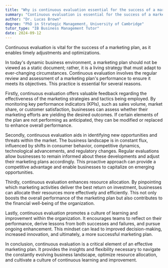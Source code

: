 ```yaml
---
title: "Why is continuous evaluation essential for the success of a marketing plan?"
summary: "Continuous evaluation is essential for the success of a marketing plan as it allows for timely adjustments and optimisation."
author: "Dr. Lucas Brown"
degree: "PhD in Strategic Management, University of Cambridge"
tutor_type: "IB Business Management Tutor"
date: 2024-09-12
---
```


Continuous evaluation is vital for the success of a marketing plan, as it enables timely adjustments and optimizations.

In today's dynamic business environment, a marketing plan should not be viewed as a static document; rather, it is a living strategy that must adapt to ever-changing circumstances. Continuous evaluation involves the regular review and assessment of a marketing plan's performance to ensure it meets its objectives. This practice is essential for several reasons.

Firstly, continuous evaluation offers valuable feedback regarding the effectiveness of the marketing strategies and tactics being employed. By monitoring key performance indicators (KPIs), such as sales volume, market share, or customer satisfaction, businesses can assess whether their marketing efforts are yielding the desired outcomes. If certain elements of the plan are not performing as anticipated, they can be modified or replaced to enhance overall performance.

Secondly, continuous evaluation aids in identifying new opportunities and threats within the market. The business landscape is in constant flux, influenced by shifts in consumer behavior, competitive dynamics, technological advancements, and regulatory changes. Regular evaluations allow businesses to remain informed about these developments and adjust their marketing plans accordingly. This proactive approach can provide a competitive advantage and enable businesses to capitalize on emerging opportunities.

Thirdly, continuous evaluation enhances resource allocation. By pinpointing which marketing activities deliver the best return on investment, businesses can allocate their resources more effectively and efficiently. This not only boosts the overall performance of the marketing plan but also contributes to the financial well-being of the organization.

Lastly, continuous evaluation promotes a culture of learning and improvement within the organization. It encourages teams to reflect on their performance, derive lessons from both successes and failures, and pursue ongoing enhancement. This mindset can lead to improved decision-making, increased innovation, and ultimately, a more successful marketing plan.

In conclusion, continuous evaluation is a critical element of an effective marketing plan. It provides the insights and flexibility necessary to navigate the constantly evolving business landscape, optimize resource allocation, and cultivate a culture of continuous learning and improvement.
    